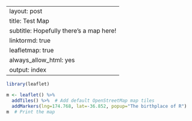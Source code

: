 <!-- to knit:
knitr::knit(input="map_viz.Rmd",output="map_viz.md")
 -->


---
layout: post
title: Test Map
subtitle: Hopefully there's a map here!
linktormd: true
leafletmap: true
always_allow_html: yes
output: index
---

```r
library(leaflet)

m <- leaflet() %>%
  addTiles() %>%  # Add default OpenStreetMap map tiles
  addMarkers(lng=174.768, lat=-36.852, popup="The birthplace of R")
m  # Print the map
```